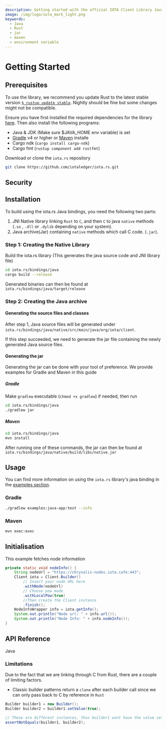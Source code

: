 ```yaml
---
description: Getting started with the official IOTA Client Library Java binding.
image: /img/logo/iota_mark_light.png
keywords:
  - Java
  - Rust
  - jar
  - maven
  - environment variable
---
```



# Getting Started

## Prerequisites

To use the library, we recommend you update Rust to the latest stable version [`$ rustup update stable`](https://github.com/rust-lang/rustup.rs#keeping-rust-up-to-date). Nightly should be fine but some changes might not be compatible.

Ensure you have first installed the required dependencies for the library [here](https://github.com/iotaledger/iota.rs/blob/dev/README.md). Then also install the following programs:

- Java & JDK (Make sure $JAVA_HOME env variable) is set
- [Gradle](https://gradle.org/install/) v4 or higher or [Maven](https://maven.apache.org/download.cgi) installe
- Cargo ndk (`cargo install cargo-ndk`)
- Cargo fmt (`rustup component add rustfmt`)

Download or clone the `iota.rs` repository

```bash
git clone https://github.com/iotaledger/iota.rs.git
```

## Security

<PasswordStorage />

## Installation

To build using the iota.rs Java bindings, you need the following two parts:

1. JNI Native library linking `Rust` to `C`, and then `C` to java `native` methods (`.so` , `.dll` or `.dylib` depending on your system).
2. Java archive(Jar) containing `native` methods which call C code. (`.jar`).

### Step 1: Creating the Native Library

Build the iota.rs library (This generates the java source code and JNI library file)

```bash
cd iota.rs/bindings/java
cargo build --release
```

Generated binaries can then be found at `iota.rs/bindings/java/target/release`

<CompilingForAndroid />

### Step 2: Creating the Java archive

#### Generating the source files and classes

After step 1, Java source files will be generated under `iota.rs/bindings/java/native/src/main/java/org/iota/client`.

If this step succeeded, we need to generate the jar file containing the newly generated Java source files.

#### Generating the jar

Generating the jar can be done with your tool of preference. We provide examples for Gradle and Maven in this guide

##### Gradle

Make `gradlew` executable (`chmod +x gradlew`) if needed, then run

```bash
cd iota.rs/bindings/java
./gradlew jar
```

##### Maven

```bash
cd iota.rs/bindings/java
mvn install
```

After running one of these commands, the jar can then be found at `iota.rs/bindings/java/native/build/libs/native.jar`

## Usage

You can find more information on using the `iota.rs` library's java binding in the [examples section](./../../examples/running_examples.mdx).

### Gradle

```bash
./gradlew examples:java-app:test --info
```

### Maven

```bash
mvn exec:exec
```

## Initialisation

This example fetches node information

```java
private static void nodeInfo() {
    String nodeUrl = "https://chrysalis-nodes.iota.cafe:443";
    Client iota = Client.Builder()
        // Insert your node URL here
        .withNode(nodeUrl)
        // Choose pow mode
        .withLocalPow(true)
        //Then create the Client instance
        .finish();
    NodeInfoWrapper info = iota.getInfo();
    System.out.println("Node url: " + info.url());
    System.out.println("Node Info: " + info.nodeInfo());
}
```

## API Reference

Java

### Limitations

Due to the fact that we are linking through C from Rust, there are a couple of limiting factors.

- Classic builder patterns return a `clone` after each builder call since we can only pass back to C by reference in `Rust`

```Java
Builder builder1 = new Builder();
Builder builder2 = builder1.setValue(true);

// These are different instances, thus builder1 wont have the value set
assertNotEquals(builder1, builder2);
```
